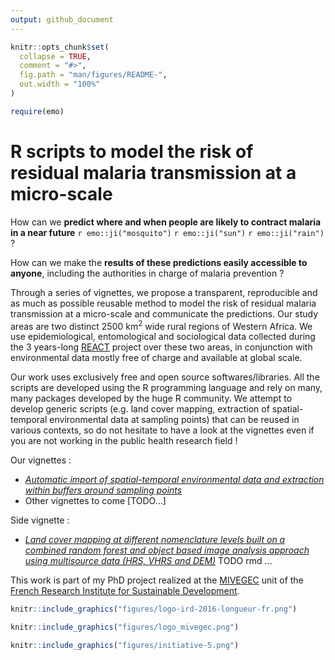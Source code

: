 ```yaml
---
output: github_document
---
```


<!-- README.md is generated from README.Rmd. Please edit that file -->

```r
knitr::opts_chunk$set(
  collapse = TRUE,
  comment = "#>",
  fig.path = "man/figures/README-",
  out.width = "100%"
)
```

```r
require(emo)
```

#  R scripts to model the risk of residual malaria transmission at a micro-scale

How can we **predict where and when people are likely to contract malaria in a near future** `r emo::ji("mosquito")` `r emo::ji("sun")` `r emo::ji("rain")`  ? 

How can we make the **results of these predictions easily accessible to anyone**, including the authorities in charge of malaria prevention ? 

Through a series of vignettes, we propose a transparent, reproducible and as much as possible reusable method to model the risk of residual malaria transmission at a micro-scale and communicate the predictions. Our study areas are two distinct 2500 km^2^ wide rural regions of Western Africa. We use epidemiological, entomological and sociological data collected during the 3 years-long [REACT](https://burkina-faso.ird.fr/la-recherche/projets-de-recherche2/gestion-de-la-resistance-aux-insecticides-au-burkina-faso-et-en-cote-d-ivoire-recherche-sur-les-strategies-de-lutte-anti-vectorielle-react) project over these two areas, in conjunction with environmental data mostly free of charge and available at global scale. 

Our work uses exclusively free and open source softwares/libraries. All the scripts are developed using the R programming language and rely on many, many packages developed by the huge R community. We attempt to develop generic scripts (e.g. land cover mapping, extraction of spatial-temporal environmental data at sampling points) that can be reused in various contexts, so do not hesitate to have a look at the vignettes even if you are not working in the public health research field ! 

Our vignettes : 

- [*Automatic import of spatial-temporal environmental data and extraction within buffers around sampling points*](https://ptaconet.github.io/malamodpkg/articles/import_tidy_transform_envdata.html)
- Other vignettes to come [TODO...]

Side vignette : 

- [*Land cover mapping at different nomenclature levels built on a combined random forest and object based image analysis approach using multisource data (HRS, VHRS and DEM)*](https://github.com/ptaconet/r_react/blob/master/workflow_object_based_data_analysis.R)  TODO rmd ...

This work is part of my PhD project realized at the [MIVEGEC](https://www.mivegec.ird.fr/en/) unit of the [French Research Institute for Sustainable Development](https://en.ird.fr/). 


```r
knitr::include_graphics("figures/logo-ird-2016-longueur-fr.png")
```

```r
knitr::include_graphics("figures/logo_mivegec.png")
```

```r
knitr::include_graphics("figures/initiative-5.png")
```
